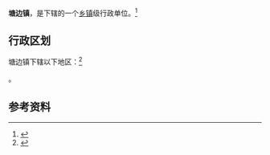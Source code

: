 {{中国乡级行政区|52/27/27/105/000}}

'''塘边镇'''，是{{PRC admin/fullname|52/27/27/105/000|3}}下辖的一个[[乡镇|乡镇]]级行政单位。<ref>{{PRC admin/ref sgc|{{PRC admin/parent|52/27/27/105/000}}}}</ref>

== 行政区划 ==

塘边镇下辖以下地区：<ref>{{PRC admin/ref sgc|52/27/27/105/000}}</ref>

{{PRC admin/children|52/27/27/105/000}}。

== 参考资料 ==

{{reflist}}

{{行政区划小作品}}
{{PRC admin/navcat|52/27/27/105/000}}